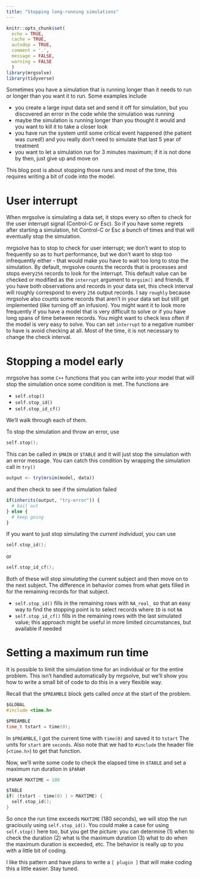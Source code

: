 ```yaml
---
title: "Stopping long-running simulations"
---
```


```r
knitr::opts_chunk$set(
  echo = TRUE, 
  cache = TRUE, 
  autodep = TRUE, 
  comment = '.', 
  message = FALSE, 
  warning = FALSE
  )
library(mrgsolve)
library(tidyverse)
```

Sometimes you have a simulation that is running longer than it needs to run 
or longer than you want it to run. Some examples include

- you create a large input data set and send it off for simulation, but you 
  discovered an error in the code while the simulation was running
- maybe the simulation is running longer than you thought it would and you want 
  to kill it to take a closer look
- you have run the system until some critical event happened (the patient was 
  cured!) and you really don't need to simulate that last 5 year of treatment
- you want to let a simulation run for 3 minutes maximum; if it is not done by 
  then, just give up and move on

This blog post is about stopping those runs and most of the time, this requires
writing a bit of code into the model. 

# User interrupt

When mrgsolve is simulating a data set, it stops every so often to check for the
user interrupt signal (Control-C or Esc). So if you have some regrets after
starting a simulation, hit Control-C or Esc a bunch of times and that will 
eventually stop the simulation. 

mrgsolve has to stop to check for user interrupt; we don't want to stop to 
frequently so as to hurt performance, but we don't want to stop too 
infrequently either - that would make you have to wait too long to stop the 
simulation. By default, mrgsolve counts the records that is processes and 
stops every`256` records to look for the interrupt. This default value can be
checked or modified as the `interrupt` argument to `mrgsim()` and friends.
If you have both observations and records in your data set, this check interval
will roughly correspond to every `256` output records. I say `roughly` because 
mrgsolve also counts some records that aren't in your data set but still 
get implemented (like turning off an infusion). You might want it to look more
frequently if you have a model that is very difficult to solve or if you have 
long spans of time between records. You might want to check less often if 
the model is very easy to solve. You can set `interrupt` to a negative number 
to have is avoid checking at all. Most of the time, it is not necessary to 
change the check interval.

# Stopping a model early 

mrgsolve has some `C++` functions that you can write into your model that will 
stop the simulation once some condition is met. The functions are

- `self.stop()`
- `self.stop_id()`
- `self.stop_id_cf()`

We'll walk through each of them. 

To stop the simulation and throw an error, use 

```c
self.stop();
```

This can be called in `$MAIN` or `$TABLE` and it will just stop the simulation
with an error message. You can catch this condition by wrapping the simulation 
call in `try()`

```r
output <- try(mrsim(model, data))
```

and then check to see if the simulation failed

```r
if(inherits(output, "try-error")) {
  # bail out  
} else {
  # keep going  
}
```

If you want to just stop simulating the _current individual_, you can use 

```c
self.stop_id();
```

or 

```c
self.stop_id_cf();
```

Both of these will stop _simulating_ the current subject and then move on to the 
next subject. The difference in behavior comes from what gets filled in for 
the remaining records for that subject. 

- `self.stop_id()` fills in the remaining rows with `NA_real_` so that an easy 
  way to find the stopping point is to select records where `ID` is not `NA`
- `self.stop_id_cf()` fills in the remaining rows with the last simulated value; 
  this approach might be useful in more limited circumstances, but available if
  needed
  

# Setting a maximum run time

It is possible to limit the simulation time for an individual or for the entire
problem. This isn't handled automatically by mrgsolve, but we'll show you how 
to write a small bit of code to do this in a very flexible way.

Recall that the `$PREAMBLE` block gets called _once_ at the start of the problem. 

```c
$GLOBAL
#include <time.h>

$PREAMBLE
time_t tstart = time(0);
```


In `$PREAMBLE`, I got the current time with `time(0)` and saved it to `tstart` 
The units for `start` are `seconds`. Also note that we had to `#include` the 
header file (`<time.h>`) to get that function. 

Now, we'll write some code to check the elapsed time in `$TABLE` and set a 
maximum run duration in `$PARAM`

```c
$PARAM MAXTIME = 180

$TABLE
if( (tstart - time(0) ) > MAXTIME) {
  self.stop_id();
}
```

So once the run time exceeds `MAXTIME` (180 seconds), we will stop the run 
graciously using `self.stop_id()`. You could make a case for using `self.stop()`
here too, but you get the picture: you can determine (1) when to check the 
duration (2) what is the maximum duration (3) what to do when the maximum 
duration is exceeded, etc. The behavior is really up to you with a little bit
of coding. 

I like this pattern and have plans to write a `[ plugin ]` that will make 
coding this a little easier. Stay tuned. 
